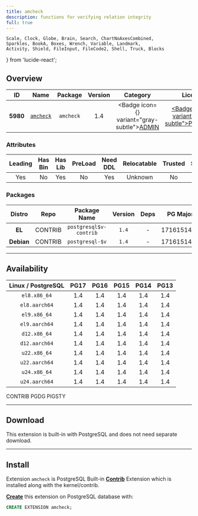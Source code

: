 ```yaml
---
title: amcheck
description: functions for verifying relation integrity
full: true
---
```


    Scale, Clock, Globe, Brain, Search, ChartNoAxesCombined,
    Sparkles, BookA, Boxes, Wrench, Variable, Landmark,
    Activity, Shield, FileInput, FileCode2, Shell, Truck, Blocks
} from 'lucide-react';

## Overview

| <TooltipIconButton tooltip="Extension unique identifier" side="top">ID</TooltipIconButton> | <TooltipIconButton tooltip="Extension name" side="top">Name</TooltipIconButton> | <TooltipIconButton tooltip="Package name for installation" side="top">Package</TooltipIconButton> | <TooltipIconButton tooltip="Latest available extension version" side="top">Version</TooltipIconButton> | <TooltipIconButton tooltip="Extension category" side="top">Category</TooltipIconButton> | <TooltipIconButton tooltip="Open source license" side="top">License</TooltipIconButton> | <TooltipIconButton tooltip="Programming language" side="top">Lang</TooltipIconButton> |
|:--------:|:--------:|:----------:|:--------------:|:---------------------------------------:|:------------------------------------------------------:|:----:|
| **5980** | [`amcheck`](https://www.postgresql.org/docs/current/amcheck.html) | `amcheck` | 1.4 | <Badge icon={<Landmark />} variant="gray-subtle"><a href="/ext/admin" className="no-underline">ADMIN</a></Badge> | <a href="/ext/list/license#postgresql" className="no-underline"><Badge icon={<Scale />} variant="blue-subtle">PostgreSQL</Badge></a> | <a href="/ext/list/lang#c"><Badge icon={<FileCode2 />} variant="blue-subtle">C</Badge></a> |

### Attributes

| <TooltipIconButton tooltip="The Primary Leading extension in the Package" side="top">Leading</TooltipIconButton> | <TooltipIconButton tooltip="Contains binary utils" side="top">Has Bin</TooltipIconButton> | <TooltipIconButton tooltip="Contains .so shared library files" side="top">Has Lib</TooltipIconButton> | <TooltipIconButton tooltip="Requires preloading via shared_preload_libraries" side="top">PreLoad</TooltipIconButton> | <TooltipIconButton tooltip="Requires CREATE EXTENSION DDL command" side="top">Need DDL</TooltipIconButton> | <TooltipIconButton tooltip="Can be installed in any schema" side="top">Relocatable</TooltipIconButton> | <TooltipIconButton tooltip="Can be created by non-superuser" side="top">Trusted</TooltipIconButton> | <TooltipIconButton tooltip="Schemas used by this extension" side="top">Schemas</TooltipIconButton> |
|:-------:|:-------:|:-------:|:-------:|:--------:|:-----------:|:-------:|:-------:|
| Yes | No | Yes | No | Yes | Unknown | No | - |

### Packages

| <TooltipIconButton tooltip="Linux distribution family, EL or Debian" side="top">Distro</TooltipIconButton> | <TooltipIconButton tooltip="Package repository" side="top">Repo</TooltipIconButton> | <TooltipIconButton tooltip="The RPM/DEB Package Name Pattern (replace $v with real pg major)" side="top">Package Name</TooltipIconButton> | <TooltipIconButton tooltip="Latest package version" side="top">Version</TooltipIconButton> | <TooltipIconButton tooltip="RPM/DEB Package dependencies" side="top">Deps</TooltipIconButton> | <TooltipIconButton tooltip="Available in these PostgreSQL Major Versions" side="top">PG Major</TooltipIconButton> |
|:----------:|:--------:|:------------------------:|:-----------:|:------------:|:------------------:|
|   **EL**   | <Badge variant="green-subtle"><span className="font-bold">CONTRIB</span></Badge> | `postgresql$v-contrib` | `1.4` | - | <Badge variant="green-subtle">17</Badge><Badge variant="green-subtle">16</Badge><Badge variant="green-subtle">15</Badge><Badge variant="green-subtle">14</Badge><Badge variant="green-subtle">13</Badge> |
| **Debian** | <Badge variant="green-subtle"><span className="font-bold">CONTRIB</span></Badge> | `postgresql-$v` | `1.4` | - | <Badge variant="green-subtle">17</Badge><Badge variant="green-subtle">16</Badge><Badge variant="green-subtle">15</Badge><Badge variant="green-subtle">14</Badge><Badge variant="green-subtle">13</Badge> |



------

## Availability

| <TooltipIconButton tooltip="Linux Distro Arch / PostgreSQL Major Version" side="top">Linux / PostgreSQL </TooltipIconButton> | **PG17** | **PG16** | **PG15** | **PG14** | **PG13** |
|:-----:|:-----:|:-----:|:-----:|:-----:|:-----:|
| `el8.x86_64` | <Badge variant="green-subtle">1.4</Badge> | <Badge variant="green-subtle">1.4</Badge> | <Badge variant="green-subtle">1.4</Badge> | <Badge variant="green-subtle">1.4</Badge> | <Badge variant="green-subtle">1.4</Badge> |
| `el8.aarch64` | <Badge variant="green-subtle">1.4</Badge> | <Badge variant="green-subtle">1.4</Badge> | <Badge variant="green-subtle">1.4</Badge> | <Badge variant="green-subtle">1.4</Badge> | <Badge variant="green-subtle">1.4</Badge> |
| `el9.x86_64` | <Badge variant="green-subtle">1.4</Badge> | <Badge variant="green-subtle">1.4</Badge> | <Badge variant="green-subtle">1.4</Badge> | <Badge variant="green-subtle">1.4</Badge> | <Badge variant="green-subtle">1.4</Badge> |
| `el9.aarch64` | <Badge variant="green-subtle">1.4</Badge> | <Badge variant="green-subtle">1.4</Badge> | <Badge variant="green-subtle">1.4</Badge> | <Badge variant="green-subtle">1.4</Badge> | <Badge variant="green-subtle">1.4</Badge> |
| `d12.x86_64` | <Badge variant="green-subtle">1.4</Badge> | <Badge variant="green-subtle">1.4</Badge> | <Badge variant="green-subtle">1.4</Badge> | <Badge variant="green-subtle">1.4</Badge> | <Badge variant="green-subtle">1.4</Badge> |
| `d12.aarch64` | <Badge variant="green-subtle">1.4</Badge> | <Badge variant="green-subtle">1.4</Badge> | <Badge variant="green-subtle">1.4</Badge> | <Badge variant="green-subtle">1.4</Badge> | <Badge variant="green-subtle">1.4</Badge> |
| `u22.x86_64` | <Badge variant="green-subtle">1.4</Badge> | <Badge variant="green-subtle">1.4</Badge> | <Badge variant="green-subtle">1.4</Badge> | <Badge variant="green-subtle">1.4</Badge> | <Badge variant="green-subtle">1.4</Badge> |
| `u22.aarch64` | <Badge variant="green-subtle">1.4</Badge> | <Badge variant="green-subtle">1.4</Badge> | <Badge variant="green-subtle">1.4</Badge> | <Badge variant="green-subtle">1.4</Badge> | <Badge variant="green-subtle">1.4</Badge> |
| `u24.x86_64` | <Badge variant="green-subtle">1.4</Badge> | <Badge variant="green-subtle">1.4</Badge> | <Badge variant="green-subtle">1.4</Badge> | <Badge variant="green-subtle">1.4</Badge> | <Badge variant="green-subtle">1.4</Badge> |
| `u24.aarch64` | <Badge variant="green-subtle">1.4</Badge> | <Badge variant="green-subtle">1.4</Badge> | <Badge variant="green-subtle">1.4</Badge> | <Badge variant="green-subtle">1.4</Badge> | <Badge variant="green-subtle">1.4</Badge> |

<Badge variant="green-subtle"><span className="font-black">CONTRIB</span></Badge> <Badge variant="blue-subtle"><span className="font-black">PGDG</span></Badge> <Badge variant="amber-subtle"><span className="font-black">PIGSTY</span></Badge>

------

## Download

This extension is built-in with PostgreSQL and does not need separate download.

------

## Install

Extension `amcheck` is PostgreSQL Built-in [**Contrib**](/ext/list/contrib) Extension which is installed along with the kernel/contrib.

[**Create**](/docs/pgsql/extension/create) this extension on PostgreSQL database with:

```sql
CREATE EXTENSION amcheck;
```


